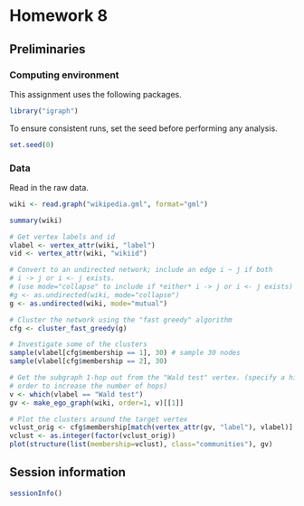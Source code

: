 Homework 8
==========


Preliminaries
-------------

### Computing environment

This assignment uses the following packages.

```r
library("igraph")
```

To ensure consistent runs, set the seed before performing any analysis.

```r
set.seed(0)
```


### Data

Read in the raw data.

```r
wiki <- read.graph("wikipedia.gml", format="gml")
```

```r
summary(wiki)
```

```r
# Get vertex labels and id
vlabel <- vertex_attr(wiki, "label")
vid <- vertex_attr(wiki, "wikiid")
```

```r
# Convert to an undirected network; include an edge i ~ j if both
# i -> j or i <- j exists.
# (use mode="collapse" to include if *either* i -> j or i <- j exists)
#g <- as.undirected(wiki, mode="collapse")
g <- as.undirected(wiki, mode="mutual")
```

```r
# Cluster the network using the "fast greedy" algorithm
cfg <- cluster_fast_greedy(g)
```

```r
# Investigate some of the clusters
sample(vlabel[cfg$membership == 1], 30) # sample 30 nodes
sample(vlabel[cfg$membership == 2], 30)
```


```r
# Get the subgraph 1-hop out from the "Wald test" vertex. (specify a higher
# order to increase the number of hops)
v <- which(vlabel == "Wald test")
gv <- make_ego_graph(wiki, order=1, v)[[1]]
```

```r
# Plot the clusters around the target vertex
vclust_orig <- cfg$membership[match(vertex_attr(gv, "label"), vlabel)]
vclust <- as.integer(factor(vclust_orig))
plot(structure(list(membership=vclust), class="communities"), gv)
```



Session information
-------------------

```r
sessionInfo()
```
